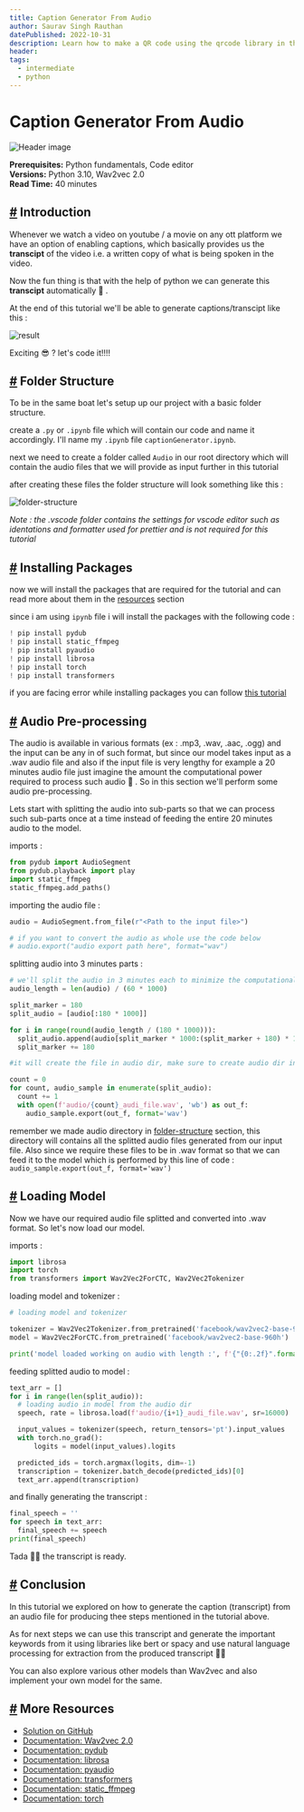 ```yaml
---
title: Caption Generator From Audio
author: Saurav Singh Rauthan
datePublished: 2022-10-31
description: Learn how to make a QR code using the qrcode library in this project tutorial
header:
tags:
  - intermediate
  - python
---
```


# Caption Generator From Audio

<AuthorAvatar author_name="Saurav Singh Rauthan" author_avatar="/images/projects/authors/saurav_singh_rauthan.jpg" />

![Header image](URL)

**Prerequisites:** Python fundamentals, Code editor  
**Versions:** Python 3.10, Wav2vec 2.0  
**Read Time:** 40 minutes

## [#](#-introduction) Introduction

Whenever we watch a video on youtube / a movie on any ott platform we have an option of enabling captions, which basically provides us the **transcipt** of the video i.e. a written copy of what is being spoken in the video.

Now the fun thing is that with the help of python we can generate this **transcipt** automatically 🤯 .

At the end of this tutorial we'll be able to generate captions/transcipt like this :

![result]()

Exciting 😎  ? let's code it!!!!

## [#](#-folder-structure) Folder Structure

To be in the same boat let's setup up our project with a basic folder structure.

create a `.py` or `.ipynb` file which will contain our code and name it accordingly. I'll name my `.ipynb` file `captionGenerator.ipynb`.

next we need to create a folder called `Audio` in our root directory which will contain the audio files that we will provide as input further in this tutorial

after creating these files the folder structure will look something like this :

![folder-structure]('')

_Note : the .vscode folder contains the settings for vscode editor such as identations and formatter used for prettier and is not required for this tutorial_

## [#](#-installing-packages) Installing Packages

now we will install the packages that are required for the tutorial and can read more about them in the [resources](#-more-resources) section

since i am using `ipynb` file i will install the packages with the following code :

```py
! pip install pydub
! pip install static_ffmpeg
! pip install pyaudio
! pip install librosa
! pip install torch
! pip install transformers
```

if you are facing error while installing packages you can follow [this tutorial](https://packaging.python.org/en/latest/tutorials/installing-packages/)

## [#](#-audio-preprocessing) Audio Pre-processing

The audio is available in various formats (ex : .mp3, .wav, .aac, .ogg) and the input can be any in of such format, but since our model takes input as a .wav audio file and also if the input file is very lengthy for example a 20 minutes audio file just imagine the amount the computational power required to process such audio 🤯 . So in this section we'll perform some audio pre-processing.

Lets start with splitting the audio into sub-parts so that we can process such sub-parts once at a time instead of feeding the entire 20 minutes audio to the model.

imports :

```py
from pydub import AudioSegment
from pydub.playback import play
import static_ffmpeg
static_ffmpeg.add_paths()
```

importing the audio file :

```py
audio = AudioSegment.from_file(r"<Path to the input file>")

# if you want to convert the audio as whole use the code below
# audio.export("audio export path here", format="wav")
```

splitting audio into 3 minutes parts :

```py
# we'll split the audio in 3 minutes each to minimize the computational power used by model
audio_length = len(audio) / (60 * 1000)

split_marker = 180
split_audio = [audio[:180 * 1000]]

for i in range(round(audio_length / (180 * 1000))):
  split_audio.append(audio[split_marker * 1000:(split_marker + 180) * 1000])
  split_marker += 180

#it will create the file in audio dir, make sure to create audio dir in root folder

count = 0
for count, audio_sample in enumerate(split_audio):
  count += 1
  with open(f'audio/{count}_audi_file.wav', 'wb') as out_f:
    audio_sample.export(out_f, format='wav')
```

remember we made audio directory in [folder-structure](#-folder-structure) section, this directory will contains all the splitted audio files generated from our input file. Also since we require these files to be in .wav format so that we can feed it to the model which is performed by this line of code : ` audio_sample.export(out_f, format='wav')`

## [#](#-loading-model) Loading Model

Now we have our required audio file splitted and converted into .wav format. So let's now load our model.

imports :

```py
import librosa
import torch
from transformers import Wav2Vec2ForCTC, Wav2Vec2Tokenizer
```

loading model and tokenizer :

```py
# loading model and tokenizer

tokenizer = Wav2Vec2Tokenizer.from_pretrained('facebook/wav2vec2-base-960h')
model = Wav2Vec2ForCTC.from_pretrained('facebook/wav2vec2-base-960h')

print('model loaded working on audio with length :', f'{"{0:.2f}".format(audio_length)}s')
```

feeding splitted audio to model :

```py
text_arr = []
for i in range(len(split_audio)):
  # loading audio in model from the audio dir
  speech, rate = librosa.load(f'audio/{i+1}_audi_file.wav', sr=16000)

  input_values = tokenizer(speech, return_tensors='pt').input_values
  with torch.no_grad():
      logits = model(input_values).logits

  predicted_ids = torch.argmax(logits, dim=-1)
  transcription = tokenizer.batch_decode(predicted_ids)[0]
  text_arr.append(transcription)
```

and finally generating the transcript :

```py
final_speech = ''
for speech in text_arr:
  final_speech += speech
print(final_speech)
```

Tada 🧙🎉  the transcript is ready.

## [#](#-conclusion) Conclusion

In this tutorial we explored on how to generate the caption (transcript) from an audio file for producing thee steps mentioned in the tutorial above.

As for next steps we can use this transcript and generate the important keywords from it using libraries like bert or spacy and use natural language processing for extraction from the produced transcript 👨‍💻

You can also explore various other models than Wav2vec and also implement your own model for the same.

## [#](#-more-resources) More Resources

- [Solution on GitHub]()
- [Documentation: Wav2vec 2.0](https://ai.facebook.com/blog/wav2vec-20-learning-the-structure-of-speech-from-raw-audio/)
- [Documentation: pydub](https://pypi.org/project/pydub/)
- [Documentation: librosa](https://librosa.org/doc/latest/index.html)
- [Documentation: pyaudio](https://pypi.org/project/PyAudio/)
- [Documentation: transformers](https://pypi.org/project/transformers/)
- [Documentation: static_ffmpeg](https://pypi.org/project/static-ffmpeg/)
- [Documentation: torch](https://pypi.org/project/torch/)
